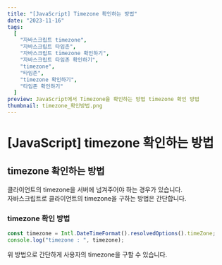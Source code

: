 ```yaml
---
title: "[JavaScript] Timezone 확인하는 방법"
date: "2023-11-16"
tags:
  [
    "자바스크립트 timezone",
    "자바스크립트 타임존",
    "자바스크립트 timezone 확인하기",
    "자바스크립트 타임존 확인하기",
    "timezone",
    "타임존",
    "timezone 확인하기",
    "타임존 확인하기"
  ]
preview: JavaScript에서 Timezone을 확인하는 방법 timezone 확인 방법
thumbnail: timezone_확인방법.png
---
```


# [JavaScript] timezone 확인하는 방법

## timezone 확인하는 방법

클라이언트의 timezone을 서버에 넘겨주어야 하는 경우가 있습니다.  
자바스크립트로 클라이언트의 timezone을 구하는 방법은 간단합니다.

### timezone 확인 방법

```js
const timezone = Intl.DateTimeFormat().resolvedOptions().timeZone;
console.log("timezone : ", timezone);
```

<PostFullWidthImage
  src="https://raw.githubusercontent.com/Codiving/blog-posts/main/Images/JavaScript/timezone_확인방법_1.png"
  alt="이미지1"
/>

위 방법으로 간단하게 사용자의 timezone을 구할 수 있습니다.
